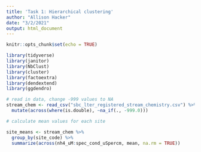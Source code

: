 ```yaml
---
title: 'Task 1: Hierarchical clustering'
author: "Allison Hacker"
date: "3/2/2021"
output: html_document
---
```


```r
knitr::opts_chunk$set(echo = TRUE)

library(tidyverse)
library(janitor)
library(NbClust)
library(cluster)
library(factoextra)
library(dendextend)
library(ggdendro)
```

```r
# read in data, change -999 values to NA
stream_chem <- read_csv("sbc_lter_registered_stream_chemistry.csv") %>% 
  mutate(across(where(is.double), ~na_if(., -999.0)))

# calculate mean values for each site

site_means <- stream_chem %>% 
  group_by(site_code) %>% 
  summarize(across(nh4_uM:spec_cond_uSpercm, mean, na.rm = TRUE))


```

